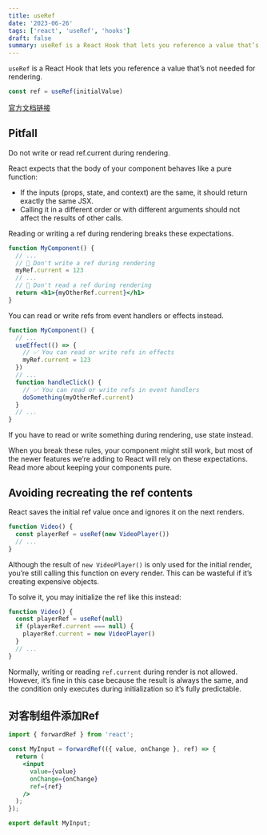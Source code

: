 ```yaml
---
title: useRef
date: '2023-06-26'
tags: ['react', 'useRef', 'hooks']
draft: false
summary: useRef is a React Hook that lets you reference a value that’s not needed for rendering.
---
```


`useRef` is a React Hook that lets you reference a value that’s not needed for rendering.

```jsx
const ref = useRef(initialValue)
```

[官方文档链接](https://react.dev/reference/react/useRef)

## Pitfall

Do not write or read ref.current during rendering.

React expects that the body of your component behaves like a pure function:

- If the inputs (props, state, and context) are the same, it should return exactly the same JSX.
- Calling it in a different order or with different arguments should not affect the results of other calls.

Reading or writing a ref during rendering breaks these expectations.

```jsx
function MyComponent() {
  // ...
  // 🚩 Don't write a ref during rendering
  myRef.current = 123
  // ...
  // 🚩 Don't read a ref during rendering
  return <h1>{myOtherRef.current}</h1>
}
```

You can read or write refs from event handlers or effects instead.

```jsx
function MyComponent() {
  // ...
  useEffect(() => {
    // ✅ You can read or write refs in effects
    myRef.current = 123
  })
  // ...
  function handleClick() {
    // ✅ You can read or write refs in event handlers
    doSomething(myOtherRef.current)
  }
  // ...
}
```

If you have to read or write something during rendering, use state instead.

When you break these rules, your component might still work, but most of the newer features we’re adding to React will rely on these expectations. Read more about keeping your components pure.

## Avoiding recreating the ref contents

React saves the initial ref value once and ignores it on the next renders.

```jsx
function Video() {
  const playerRef = useRef(new VideoPlayer())
  // ...
}
```

Although the result of `new VideoPlayer()` is only used for the initial render, you’re still calling this function on every render. This can be wasteful if it’s creating expensive objects.

To solve it, you may initialize the ref like this instead:

```jsx
function Video() {
  const playerRef = useRef(null)
  if (playerRef.current === null) {
    playerRef.current = new VideoPlayer()
  }
  // ...
}
```

Normally, writing or reading `ref.current` during render is not allowed. However, it’s fine in this case because the result is always the same, and the condition only executes during initialization so it’s fully predictable.

## 对客制组件添加Ref

```jsx
import { forwardRef } from 'react';

const MyInput = forwardRef(({ value, onChange }, ref) => {
  return (
    <input
      value={value}
      onChange={onChange}
      ref={ref}
    />
  );
});

export default MyInput;
```